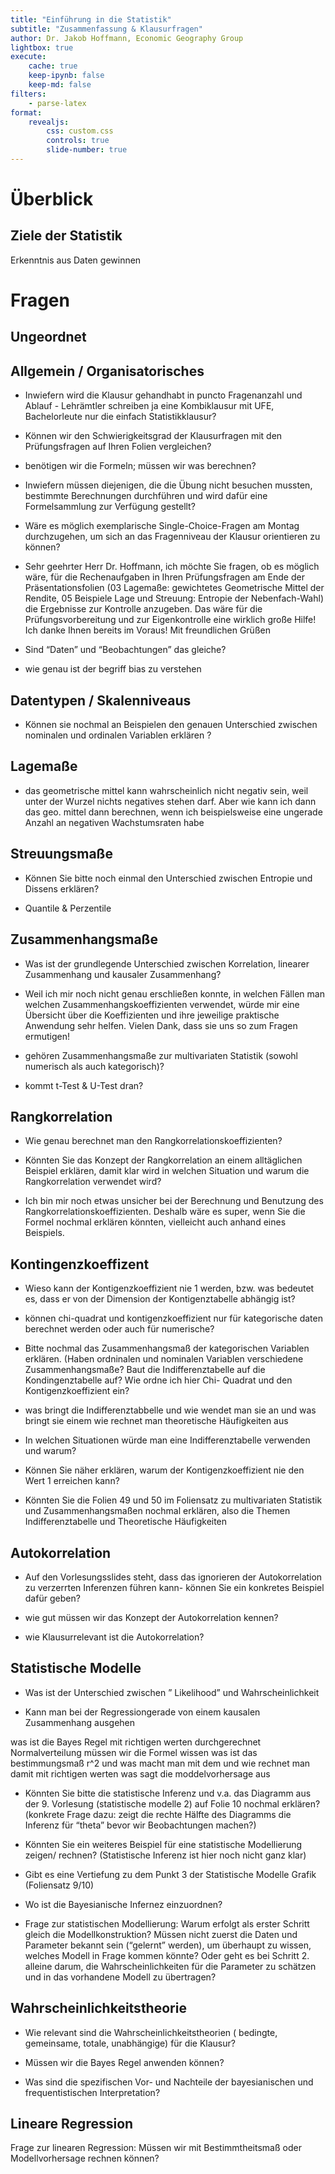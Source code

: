 ```yaml
---
title: "Einführung in die Statistik"
subtitle: "Zusammenfassung & Klausurfragen"
author: Dr. Jakob Hoffmann, Economic Geography Group
lightbox: true
execute:
    cache: true
    keep-ipynb: false
    keep-md: false
filters:
    - parse-latex
format:
    revealjs:
        css: custom.css
        controls: true
        slide-number: true
---
```



# Überblick

## Ziele der Statistik

Erkenntnis aus Daten gewinnen

# Fragen

## Ungeordnet {.smaller}



## Allgemein / Organisatorisches {.smaller}

- Inwiefern wird die Klausur gehandhabt in puncto Fragenanzahl und Ablauf - Lehrämtler schreiben ja eine Kombiklausur mit UFE, Bachelorleute nur die einfach Statistikklausur?

- Können wir den Schwierigkeitsgrad der Klausurfragen mit den Prüfungsfragen auf Ihren Folien vergleichen?

- benötigen wir die Formeln; müssen wir was berechnen?

- Inwiefern müssen diejenigen, die die Übung nicht besuchen mussten, bestimmte Berechnungen durchführen und wird dafür eine Formelsammlung zur Verfügung gestellt?

- Wäre es möglich exemplarische Single-Choice-Fragen am Montag durchzugehen, um sich an das Fragenniveau der Klausur orientieren zu können?

- Sehr geehrter Herr Dr. Hoffmann, ich möchte Sie fragen, ob es möglich wäre, für die Rechenaufgaben in Ihren Prüfungsfragen am Ende der Präsentationsfolien (03 Lagemaße: gewichtetes Geometrische Mittel der Rendite, 05 Beispiele Lage und Streuung: Entropie der Nebenfach-Wahl) die Ergebnisse zur Kontrolle anzugeben. Das wäre für die Prüfungsvorbereitung und zur Eigenkontrolle eine wirklich große Hilfe! Ich danke Ihnen bereits im Voraus! Mit freundlichen Grüßen

- Sind "Daten" und "Beobachtungen" das gleiche?

- wie genau ist der begriff bias zu verstehen


## Datentypen / Skalenniveaus

- Können sie nochmal an Beispielen den genauen Unterschied zwischen nominalen und ordinalen Variablen erklären ?


## Lagemaße

- das geometrische mittel kann wahrscheinlich nicht negativ sein, weil unter der Wurzel nichts negatives stehen darf. Aber wie kann ich dann das geo. mittel dann berechnen, wenn ich beispielsweise eine ungerade Anzahl an negativen Wachstumsraten habe


## Streuungsmaße

- Können Sie bitte noch einmal den Unterschied zwischen Entropie und Dissens erklären?

- Quantile & Perzentile


## Zusammenhangsmaße

- Was ist der grundlegende Unterschied zwischen Korrelation, linearer Zusammenhang und kausaler Zusammenhang?

- Weil ich mir noch nicht genau erschließen konnte, in welchen Fällen man welchen Zusammenhangskoeffizienten verwendet, würde mir eine Übersicht über die Koeffizienten und ihre jeweilige praktische Anwendung sehr helfen. Vielen Dank, dass sie uns so zum Fragen ermutigen!

- gehören Zusammenhangsmaße zur multivariaten Statistik (sowohl numerisch als auch kategorisch)?

- kommt t-Test & U-Test dran?


## Rangkorrelation

- Wie genau berechnet man den Rangkorrelationskoeffizienten?

- Könnten Sie das Konzept der Rangkorrelation an einem alltäglichen Beispiel erklären, damit klar wird in welchen Situation und warum die Rangkorrelation verwendet wird?

- Ich bin mir noch etwas unsicher bei der Berechnung und Benutzung des Rangkorrelationskoeffizienten. Deshalb wäre es super, wenn Sie die Formel nochmal erklären könnten, vielleicht auch anhand eines Beispiels.


## Kontingenzkoeffizent

- Wieso kann der Kontigenzkoeffizient nie 1 werden, bzw. was  bedeutet es, dass er von der Dimension der Kontigenztabelle abhängig ist?

- können chi-quadrat und kontigenzkoeffizient nur für kategorische daten berechnet werden oder auch für numerische?

- Bitte nochmal das Zusammenhangsmaß der kategorischen Variablen erklären. (Haben ordninalen und nominalen Variablen verschiedene Zusammenhangsmaße? Baut die Indifferenztabelle auf die Kondingenztabelle auf? Wie ordne ich hier Chi- Quadrat und den Kontigenzkoeffizient ein?

- was bringt die Indifferenztabbelle und wie wendet man sie an und was bringt sie einem wie rechnet man theoretische Häufigkeiten aus

- In welchen Situationen würde man eine Indifferenztabelle verwenden und warum? 

- Können Sie näher erklären, warum der Kontigenzkoeffizient nie den Wert 1 erreichen kann?

- Könnten Sie die Folien 49 und 50 im Foliensatz zu multivariaten Statistik und Zusammenhangsmaßen nochmal erklären, also die Themen Indifferenztabelle und Theoretische Häufigkeiten


## Autokorrelation

- Auf den Vorlesungsslides steht, dass das ignorieren der Autokorrelation zu verzerrten Inferenzen führen kann- können Sie ein konkretes Beispiel dafür geben? 

- wie gut müssen wir das Konzept der Autokorrelation kennen?

- wie Klausurrelevant ist die Autokorrelation?


## Statistische Modelle {.smaller}

- Was ist der Unterschied zwischen " Likelihood" und Wahrscheinlichkeit 

- Kann man bei der Regressiongerade von einem kausalen Zusammenhang ausgehen

was ist die Bayes Regel mit richtigen werten durchgerechnet Normalverteilung müssen wir die Formel wissen was ist das bestimmungsmaß r^2 und was macht man mit dem und wie rechnet man damit mit richtigen werten was sagt die moddelvorhersage aus

- Könnten Sie bitte die statistische Inferenz und v.a. das Diagramm aus der 9. Vorlesung (statistische modelle 2) auf Folie 10 nochmal erklären? (konkrete Frage dazu: zeigt die rechte Hälfte des Diagramms die Inferenz für "theta" bevor wir Beobachtungen machen?)

- Könnten Sie ein weiteres Beispiel für eine statistische Modellierung zeigen/ rechnen? (Statistische Inferenz ist hier noch nicht ganz klar)

- Gibt es eine Vertiefung zu dem Punkt 3 der Statistische Modelle Grafik  (Foliensatz 9/10)

- Wo ist die Bayesianische Infernez einzuordnen?

- Frage zur statistischen Modellierung: Warum erfolgt als erster Schritt gleich die Modellkonstruktion? Müssen nicht zuerst die Daten und Parameter bekannt sein ("gelernt" werden), um überhaupt zu wissen, welches Modell in Frage kommen könnte? Oder geht es bei Schritt 2. alleine darum, die Wahrscheinlichkeiten für die Parameter zu schätzen und in das vorhandene Modell zu übertragen? 


## Wahrscheinlichkeitstheorie

- Wie relevant sind die Wahrscheinlichkeitstheorien ( bedingte, gemeinsame, totale, unabhängige) für die Klausur? 

- Müssen wir die Bayes Regel anwenden können? 

- Was sind die spezifischen Vor- und Nachteile der bayesianischen und frequentistischen Interpretation? 


## Lineare Regression

Frage zur linearen Regression: Müssen wir mit Bestimmtheitsmaß oder Modellvorhersage rechnen können?


